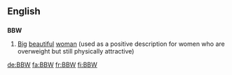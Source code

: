 ==English==
{{wikipedia|Big Beautiful Woman}}

==={{initialism}}===
'''BBW'''

# [[big|Big]] [[beautiful]] [[woman]] (used as a positive description for women who are overweight but still physically attractive)

[[de:BBW]]
[[fa:BBW]]
[[fr:BBW]]
[[fi:BBW]]